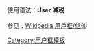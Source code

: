 {{Userbox
  |border-c = #000000
  |border-s = 1
  |id-c     = #FFFFFF
  |id-s     = 12
  |id-fc    = #FFFFFF
  |info-c   = #FFFFFF
  |info-s   = 10
  |info-fc  = #000000
  |id       = [[Image:Assorted United States coins.jpg|55px]]
  |info     = 该用户知道[[税|减税]]能增加[[自由]]和促进[[经济]]发展。
}}

<noinclude>
<p style="clear: both; padding-top: 2em">
使用语法：'''User 减税'''
<br /><br />
参见：[[Wikipedia:用戶框/信仰]]
</p>
[[Category:用户框模板]]

</noinclude>